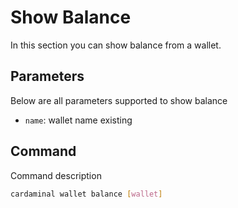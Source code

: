 # Show Balance

In this section you can show balance from a wallet.

## Parameters

Below are all parameters supported to show balance

- `name`: wallet name existing

## Command

Command description

```sh
cardaminal wallet balance [wallet]
```
